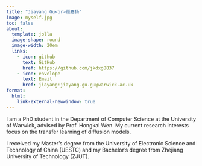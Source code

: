 ```yaml
---
title: "Jiayang Gu<br>顾嘉扬"
image: myself.jpg
toc: false 
about: 
  template: jolla 
  image-shape: round
  image-width: 20em
  links:
    - icon: github
      text: GitHub
      href: https://github.com/jkdxg8837
    - icon: envelope
      text: Email
      href: jiayang:jiayang-gu.gu@warwick.ac.uk
format:
  html:
    link-external-newwindow: true
---
```


I am a PhD student in the Department of Computer Science at the University of Warwick, advised by Prof. Hongkai Wen. My current research interests focus on the transfer learning of diffusion models.

I received my Master's degree from the University of Electronic Science and Technology of China (UESTC) and my Bachelor's degree from Zhejiang University of Technology (ZJUT).
